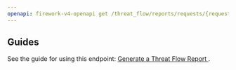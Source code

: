 ```yaml
---
openapi: firework-v4-openapi get /threat_flow/reports/requests/{request_info_id}
---
```


## Guides

See the guide for using this endpoint:
[Generate a Threat Flow Report <Icon icon="book" size={16} />](/guides/threat-flow-report).